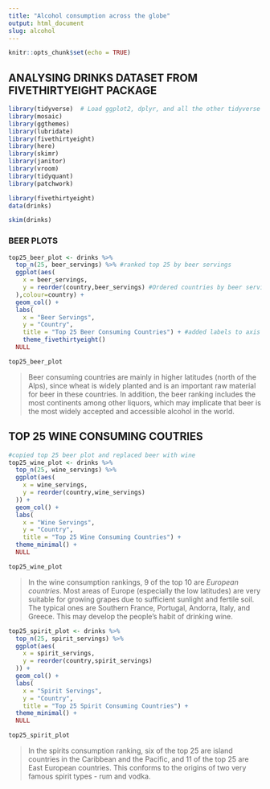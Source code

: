```yaml
---
title: "Alcohol consumption across the globe"
output: html_document
slug: alcohol
---
```


```r
knitr::opts_chunk$set(echo = TRUE)
```

## ANALYSING DRINKS DATASET FROM FIVETHIRTYEIGHT PACKAGE


```r
library(tidyverse)  # Load ggplot2, dplyr, and all the other tidyverse packages
library(mosaic)
library(ggthemes)
library(lubridate)
library(fivethirtyeight)
library(here)
library(skimr)
library(janitor)
library(vroom)
library(tidyquant)
library(patchwork)
```


```r
library(fivethirtyeight)
data(drinks)
```

```r
skim(drinks)
```

### BEER PLOTS

```r
top25_beer_plot <- drinks %>% 
  top_n(25, beer_servings) %>% #ranked top 25 by beer servings
  ggplot(aes(
    x = beer_servings,
    y = reorder(country,beer_servings) #Ordered countries by beer servings
  ),colour=country) +
  geom_col() +
  labs(
    x = "Beer Servings", 
    y = "Country", 
    title = "Top 25 Beer Consuming Countries") + #added labels to axis and title
    theme_fivethirtyeight()
  NULL

top25_beer_plot
```

>Beer consuming countries are mainly in higher latitudes (north of the Alps), since wheat is widely planted and is an important raw material for beer in these countries. In addition, the beer ranking includes the most continents among other liquors, which may implicate that beer is the most widely accepted and accessible alcohol in the world.

## TOP 25 WINE CONSUMING COUTRIES

```r
#copied top 25 beer plot and replaced beer with wine
top25_wine_plot <- drinks %>% 
  top_n(25, wine_servings) %>% 
  ggplot(aes(
    x = wine_servings,
    y = reorder(country,wine_servings)
  )) +
  geom_col() +
  labs(
    x = "Wine Servings", 
    y = "Country", 
    title = "Top 25 Wine Consuming Countries") + 
  theme_minimal() +
  NULL

top25_wine_plot
```

> In the wine consumption rankings, 9 of the top 10 are *European countries*. Most areas of Europe (especially the low latitudes) are very suitable for growing grapes due to sufficient sunlight and fertile soil. The typical ones are Southern France, Portugal, Andorra, Italy, and Greece. This may develop the people's habit of drinking wine.

```r
top25_spirit_plot <- drinks %>% 
  top_n(25, spirit_servings) %>% 
  ggplot(aes(
    x = spirit_servings,
    y = reorder(country,spirit_servings)
  )) +
  geom_col() +
  labs(
    x = "Spirit Servings", 
    y = "Country", 
    title = "Top 25 Spirit Consuming Countries") + 
  theme_minimal() +
  NULL

top25_spirit_plot
```



>In the spirits consumption ranking, six of the top 25 are island countries in the Caribbean and the Pacific, and 11 of the top 25 are East European countries. This conforms to the origins of two very famous spirit types - rum and vodka.



